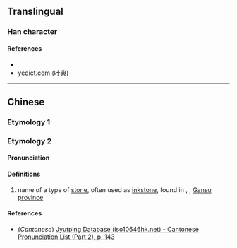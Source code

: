 {{character info/new}}
==Translingual==

===Han character===
{{Han char|rn=85|rad=水|as=11|sn=14|four=32116|canj=EBBU|ids=⿰氵覓}}

====References====
* {{Han ref|kx=0646.110|dkj=18147|dj=1055.100|hdz=31725.100|uh=6F1E|ud=28446|bh=E2B7|bd=58039}}
* [http://yedict.com/htm/6F/6F1E.htm yedict.com (叶典)]

----

==Chinese==
{{zh-forms}}

===Etymology 1===
{{zh-see|汨|a}}

===Etymology 2===
====Pronunciation====
{{zh-pron
|m=mì
|c=mik6
|mc=y
|oc=y
|ma=
|cat=n
}}

====Definitions====
{{zh-hanzi}}

# name of a type of [[stone]], often used as [[inkstone]], found in {{w|Longxi County}}, {{w|Dingxi}}, [[Gansu]] [[province]]

====References====
* (''Cantonese'') [http://www.iso10646hk.net/jp/document/download.jsp Jyutping Database (iso10646hk.net) - Cantonese Pronunciation List (Part 2), p. 143]
